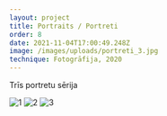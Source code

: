 ```yaml
---
layout: project
title: Portraits / Portreti
order: 8
date: 2021-11-04T17:00:49.248Z
image: /images/uploads/portreti_3.jpg
technique: Fotogrāfija, 2020
---
```


Trīs portretu sērija

![1](/images/uploads/portreti_1.jpg)
![2](/images/uploads/portreti_2.jpg)
![3](/images/uploads/portreti_3.jpg)

